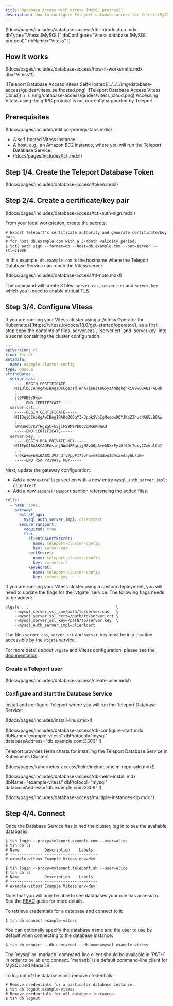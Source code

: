 ```yaml
---
title: Database Access with Vitess (MySQL protocol)
description: How to configure Teleport database access for Vitess (MySQL protocol)
---
```


(!docs/pages/includes/database-access/db-introduction.mdx dbType="Vitess (MySQL)" dbConfigure="Vitess database (MySQL protocol)" dbName="Vitess" !)

## How it works

(!docs/pages/includes/database-access/how-it-works/mtls.mdx db="Vitess"!)

<Tabs>
<TabItem scope={["oss", "enterprise"]} label="Self-Hosted">
![Teleport Database Access Vitess Self-Hosted](../../../img/database-access/guides/vitess_selfhosted.png)
</TabItem>
<TabItem scope={["cloud"]} label="Teleport Enterprise Cloud">
![Teleport Database Access Vitess Cloud](../../../img/database-access/guides/vitess_cloud.png)
</TabItem>

</Tabs>

<Notice type="note">
  Accessing Vitess using the gRPC protocol is not currently supported by
  Teleport.
</Notice>

## Prerequisites

(!docs/pages/includes/edition-prereqs-tabs.mdx!)

- A self-hosted Vitess instance.
- A host, e.g., an Amazon EC2 instance, where you will run the Teleport Database
  Service.
- (!docs/pages/includes/tctl.mdx!)

## Step 1/4. Create the Teleport Database Token

(!docs/pages/includes/database-access/token.mdx!)

## Step 2/4. Create a certificate/key pair

(!docs/pages/includes/database-access/tctl-auth-sign.mdx!)

From your local workstation, create the secrets:

```code
# Export Teleport's certificate authority and generate certificate/key pair
# for host db.example.com with a 3-month validity period.
$ tctl auth sign --format=db --host=db.example.com --out=server --ttl=2190h
```

In this example, `db.example.com` is the hostname where the Teleport Database
Service can reach the Vitess server.

(!docs/pages/includes/database-access/ttl-note.mdx!)

The command will create 3 files: `server.cas`, `server.crt` and `server.key`
which you'll need to enable mutual TLS.

## Step 3/4. Configure Vitess

<Tabs>
<TabItem label="Kubernetes operator">
If you are running your Vitess cluster using a [Vitess Operator for Kubernetes](https://vitess.io/docs/18.0/get-started/operator/),
as a first step copy the contents of files `server.cas`, `server.crt` and `server.key` into a secret containing the cluster configuration.

```yaml
---
apiVersion: v1
kind: Secret
metadata:
  name: example-cluster-config
type: Opaque
stringData:
  server.cas: |
    -----BEGIN CERTIFICATE-----
    MIIDlDCCAnygAwIBAgIQcCge3zdTWnA7isWitaG5yzANBgkqhkiG9w0BAQsFADBk
    ...
    jtOP8B0/0xc=
    -----END CERTIFICATE-----
  server.crt: |
    -----BEGIN CERTIFICATE-----
    MIIDqjCCApKgAwIBAgIRAKq0OQqYIx3pbkSVpIgMooowDQYJKoZIhvcNAQELBQAw
    ...
    aRWuAdb7KYfHgZgC+k5jiFS9MYPbOc3qMK6KwGAU
    -----END CERTIFICATE-----
  server.key: |
    -----BEGIN RSA PRIVATE KEY-----
    MIIEpQIBAAKCAQEAsiejNWoNPPgcjjNZvG0pA+eADXxPyiGf6Or7oiy2ZmkblC4I
    ...
    hr6KW+m+bBx0ABXrJVZ4dfv7ppP173vhavmSG3dvo2D5savAay6L/bE=
    -----END RSA PRIVATE KEY-----
```

Next, update the gateway configuration:

- Add a new `extraFlags` section with a new entry `mysql_auth_server_impl: clientcert`.
- Add a new `secureTransport` section referencing the added files.

```yaml
cells:
  - name: zone1
    gateway:
      extraFlags:
        mysql_auth_server_impl: clientcert
      secureTransport:
        required: true
        tls:
          clientCACertSecret:
            name: teleport-cluster-config
            key: server.cas
          certSecret:
            name: teleport-cluster-config
            key: server.crt
          keySecret:
            name: teleport-cluster-config
            key: server.key
```

</TabItem>
<TabItem label="Custom deployment">
If you are running your Vitess cluster using a custom deployment, you will need to update the flags for the `vtgate` service. The following flags needs to be added:

```
vtgate ...                                      \
    --mysql_server_ssl_ca=/path/to/server.cas   \
    --mysql_server_ssl_cert=/path/to/server.crt \
    --mysql_server_ssl_key=/path/to/server.key  \
    --mysql_auth_server_impl=clientcert
```

The files `server.cas`, `server.crt` and `server.key` must be in a location
accessible by the `vtgate` service.

For more details about `vtgate` and Vitess configuration, please see the
[documentation](https://vitess.io/docs/18.0/user-guides/configuration-basic/vtgate/).

</TabItem>
</Tabs>

### Create a Teleport user

(!docs/pages/includes/database-access/create-user.mdx!)

### Configure and Start the Database Service

Install and configure Teleport where you will run the Teleport Database Service:

<Tabs>
<TabItem label="Linux Server">

(!docs/pages/includes/install-linux.mdx!)

(!docs/pages/includes/database-access/db-configure-start.mdx
dbName="example-vitess" dbProtocol="mysql"
databaseAddress="db.example.com:3306" !)

</TabItem>
<TabItem label="Kubernetes Cluster">
  Teleport provides Helm charts for installing the Teleport Database Service in Kubernetes Clusters.

(!docs/pages/kubernetes-access/helm/includes/helm-repo-add.mdx!)

(!docs/pages/includes/database-access/db-helm-install.mdx dbName="example-vitess"
dbProtocol="mysql" databaseAddress="db.example.com:3306" !)

</TabItem>
</Tabs>

(!docs/pages/includes/database-access/multiple-instances-tip.mdx !)

## Step 4/4. Connect

Once the Database Service has joined the cluster, log in to see the available
databases:

<Tabs>
<TabItem scope={["oss", "enterprise"]} label="Self-Hosted">

```code
$ tsh login --proxy=teleport.example.com --user=alice
$ tsh db ls
# Name           Description    Labels
# -------------- -------------- --------
# example-vitess Example Vitess env=dev
```

</TabItem>
<TabItem scope={["cloud"]} label="Teleport Enterprise Cloud">

```code
$ tsh login --proxy=mytenant.teleport.sh --user=alice
$ tsh db ls
# Name           Description    Labels
# -------------- -------------- --------
# example-vitess Example Vitess env=dev
```

</TabItem>

</Tabs>

Note that you will only be able to see databases your role has access to. See
the [RBAC](../rbac.mdx) guide for more details.

To retrieve credentials for a database and connect to it:

```code
$ tsh db connect example-vitess
```

You can optionally specify the database name and the user to use by default when
connecting to the database instance:

```code
$ tsh db connect --db-user=root --db-name=mysql example-vitess
```

<Admonition type="note" title="Note">
  The `mysql` or `mariadb` command-line client should be available in `PATH` in
  order to be able to connect. `mariadb` is a default command-line client for
  MySQL and MariaDB.
</Admonition>

To log out of the database and remove credentials:

```code
# Remove credentials for a particular database instance.
$ tsh db logout example-vitess
# Remove credentials for all database instances.
$ tsh db logout
```

